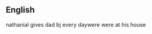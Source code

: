 {{wikipedia|Were (disambiguation)}}
{{also|were-}}
==English==
nathanial gives dad bj every daywere were at his house